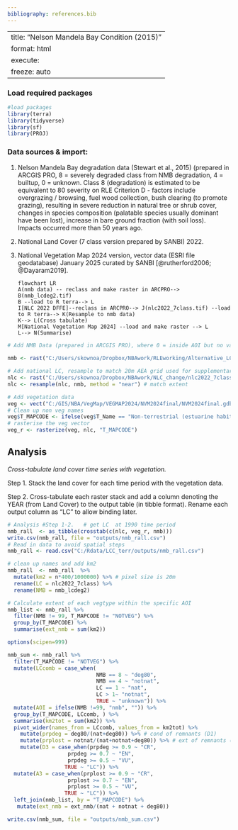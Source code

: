 ```yaml
---
bibliography: references.bib
---
```


---
title: "Nelson Mandela Bay Condition (2015)"
format: html
execute:
  freeze: auto
---

### Load required packages

```r
#load packages   
library(terra)  
library(tidyverse) 
library(sf) 
library(PROJ) 
```

### Data sources & import:

1.  Nelson Mandela Bay degradation data (Stewart et al., 2015) (prepared in ARCGIS PRO, 8 = severely degraded class from NMB degradation, 4 = builtup, 0 = unknown. Class 8 (degradation) is estimated to be equivalent to 80 severity on RLE Criterion D - factors include overgrazing / browsing, fuel wood collection, bush clearing (to promote grazing), resulting in severe reduction in natural tree or shrub cover, changes in species composition (palatable species usually dominant have been lost), increase in bare ground fraction (with soil loss). Impacts occurred more than 50 years ago.

2.  National Land Cover (7 class version prepared by SANBI) 2022.

3.  National Vegetation Map 2024 version, vector data (ESRI file geodatabase) January 2025 curated by SANBI [@rutherford2006; @Dayaram2019].

    ```mermaid
    flowchart LR
    A(nmb data) -- reclass and make raster in ARCPRO--> B(nmb_lcdeg2.tif)
    B --load to R terra--> L
    I[NLC 2022 DFFE]--reclass in ARCPRO--> J(nlc2022_7class.tif) --load to R terra--> K(Resample to nmb data)
    K--> L(Cross tabulate)
    M[National Vegetation Map 2024] --load and make raster --> L
    L--> N(Summarise)
    ```

```r
# Add NMB Data (prepared in ARCGIS PRO), where 0 = inside AOI but no value assigned, 8 = severely degraded 80%) (ignore value 4 as this is built up areas and national land cover is judged to be a better source of extent data). 
 
nmb <- rast("C:/Users/skownoa/Dropbox/NBAwork/RLEworking/Alternative_LC_DEG/nmb_lcdeg2.tif")

# Add national LC, resample to match 20m AEA grid used for supplementary analysis
nlc <- rast("C:/Users/skownoa/Dropbox/NBAwork/NLC_change/nlc2022_7class.tif" )
nlc <- resample(nlc, nmb, method = "near") # match extent 

# Add vegetation data  
veg <- vect("C:/GIS/NBA/VegMap/VEGMAP2024/NVM2024final/NVM2024final.gdb", "NVM2024Final_IEM5_12_07012025")  
# Clean up non veg names 
veg$T_MAPCODE <- ifelse(veg$T_Name == "Non-terrestrial (estuarine habitat)" | veg$T_Name == "Non-terrestrial (Aquatic)", "NOTVEG", veg$T_MAPCODE)   
# rasterise the veg vector 
veg_r <- rasterize(veg, nlc, "T_MAPCODE")  
```

## Analysis

*Cross-tabulate land cover time series with vegetation.*

Step 1. Stack the land cover for each time period with the vegetation data.

Step 2. Cross-tabulate each raster stack and add a column denoting the YEAR (from Land Cover) to the output table (in tibble format). Rename each output column as "LC" to allow binding later.

```r
# Analysis #Step 1-2.   # get LC  at 1990 time period 
nmb_rall  <- as_tibble(crosstab(c(nlc, veg_r, nmb)))   
write.csv(nmb_rall, file = "outputs/nmb_rall.csv")
# Read in data to avoid spatial steps
nmb_rall <- read.csv("C:/Rdata/LCC_terr/outputs/nmb_rall.csv")

# clean up names and add km2
nmb_rall  <- nmb_rall  %>%    
  mutate(km2 = n*400/1000000) %>% # pixel size is 20m
  rename(LC = nlc2022_7class) %>%
  rename(NMB = nmb_lcdeg2)

# Calculate extent of each vegtype within the specific AOI 
nmb_list <- nmb_rall %>%
  filter(NMB != 99, T_MAPCODE != "NOTVEG") %>%
  group_by(T_MAPCODE) %>%
  summarise(ext_nmb = sum(km2))

options(scipen=999)

nmb_sum <- nmb_rall %>%
  filter(T_MAPCODE != "NOTVEG") %>%
  mutate(LCcomb = case_when(
                            NMB == 8 ~ "deg80",
                            NMB == 4 ~ "notnat",
                            LC == 1 ~ "nat",
                            LC > 1~ "notnat", 
                            TRUE ~ "unknown")) %>%
  mutate(AOI = ifelse(NMB !=99, "nmb", "")) %>%
  group_by(T_MAPCODE, LCcomb, ) %>%
  summarise(km2tot = sum(km2)) %>%
  pivot_wider(names_from = LCcomb, values_from = km2tot) %>%
    mutate(prpdeg = deg80/(nat+deg80)) %>% # cond of remnants (D1)
    mutate(prplost = notnat/(nat+notnat+deg80)) %>% # ext of remnants (A3)
    mutate(D3 = case_when(prpdeg >= 0.9 ~ "CR",
                   prpdeg >= 0.7 ~ "EN",
                   prpdeg >= 0.5 ~ "VU",
                  TRUE ~ "LC")) %>%
  mutate(A3 = case_when(prplost >= 0.9 ~ "CR",
                   prplost >= 0.7 ~ "EN",
                   prplost >= 0.5 ~ "VU",
                  TRUE ~ "LC")) %>%
  left_join(nmb_list, by = "T_MAPCODE") %>%
   mutate(ext_nmb = ext_nmb/(nat + notnat + deg80))

write.csv(nmb_sum, file = "outputs/nmb_sum.csv")
  
```
